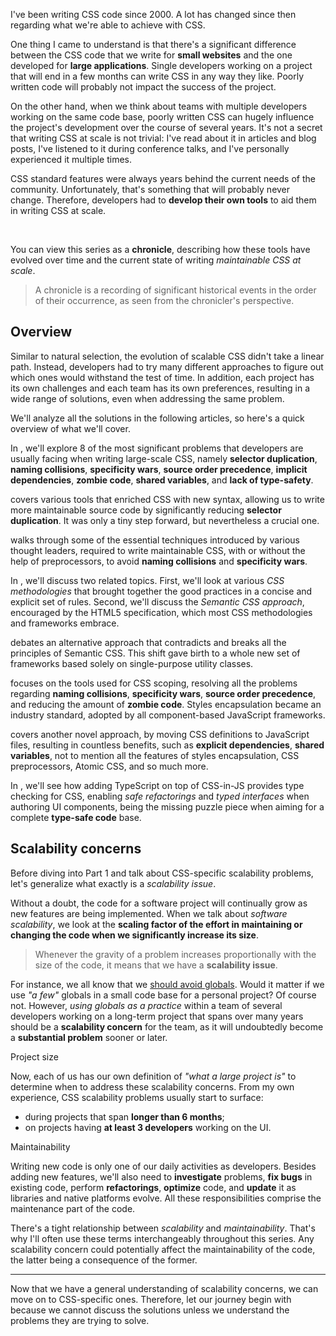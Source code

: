 


I've been writing CSS code since 2000. A lot has changed since then regarding what we're able to achieve with CSS.

One thing I came to understand is that there's a significant difference between the CSS code that we write for **small websites** and the one developed for **large applications**. Single developers working on a project that will end in a few months can write CSS in any way they like. Poorly written code will probably not impact the success of the project.

On the other hand, when we think about teams with multiple developers working on the same code base, poorly written CSS can hugely influence the project's development over the course of several years. It's not a secret that writing CSS at scale is not trivial: I've read about it in articles and blog posts, I've listened to it during conference talks, and I've personally experienced it multiple times.

CSS standard features were always years behind the current needs of the community. Unfortunately, that's something that will probably never change. Therefore, developers had to **develop their own tools** to aid them in writing CSS at scale.

<br />

You can view this series as a **chronicle**, describing how these tools have evolved over time and the current state of writing _maintainable CSS at scale_.

> A chronicle is a recording of significant historical events in the order of their occurrence, as seen from the chronicler's perspective.

## Overview

Similar to natural selection, the evolution of scalable CSS didn't take a linear path. Instead, developers had to try many different approaches to figure out which ones would withstand the test of time. In addition, each project has its own challenges and each team has its own preferences, resulting in a wide range of solutions, even when addressing the same problem.

We'll analyze all the solutions in the following articles, so here's a quick overview of what we'll cover.

In **<LinkTo part={1} />**, we'll explore 8 of the most significant problems that developers are usually facing when writing large-scale CSS, namely **selector duplication**, **naming collisions**, **specificity wars**, **source order precedence**, **implicit dependencies**, **zombie code**, **shared variables**, and **lack of type-safety**.

**<LinkTo part={2} />** covers various tools that enriched CSS with new syntax, allowing us to write more maintainable source code by significantly reducing **selector duplication**. It was only a tiny step forward, but nevertheless a crucial one.

**<LinkTo part={3} />** walks through some of the essential techniques introduced by various thought leaders, required to write maintainable CSS, with or without the help of preprocessors, to avoid **naming collisions** and **specificity wars**.

In **<LinkTo part={4} />**, we'll discuss two related topics. First, we'll look at various _CSS methodologies_ that brought together the good practices in a concise and explicit set of rules. Second, we'll discuss the _Semantic CSS approach_, encouraged by the HTML5 specification, which most CSS methodologies and frameworks embrace.

**<LinkTo part={5} />** debates an alternative approach that contradicts and breaks all the principles of Semantic CSS. This shift gave birth to a whole new set of frameworks based solely on single-purpose utility classes.

**<LinkTo part={6} />** focuses on the tools used for CSS scoping, resolving all the problems regarding **naming collisions**, **specificity wars**, **source order precedence**, and reducing the amount of **zombie code**. Styles encapsulation became an industry standard, adopted by all component-based JavaScript frameworks.

**<LinkTo part={7} />** covers another novel approach, by moving CSS definitions to JavaScript files, resulting in countless benefits, such as **explicit dependencies**, **shared variables**, not to mention all the features of styles encapsulation, CSS preprocessors, Atomic CSS, and so much more.

In **<LinkTo part={8} />**, we'll see how adding TypeScript on top of CSS-in-JS provides type checking for CSS, enabling _safe refactorings_ and _typed interfaces_ when authoring UI components, being the missing puzzle piece when aiming for a complete **type-safe code** base.

## Scalability concerns

Before diving into Part 1 and talk about CSS-specific scalability problems, let's generalize what exactly is a _scalability issue_.

Without a doubt, the code for a software project will continually grow as new features are being implemented. When we talk about _software scalability_, we look at the **scaling factor of the effort in maintaining or changing the code when we significantly increase its size**.

> Whenever the gravity of a problem increases proportionally with the size of the code, it means that we have a **scalability issue**.

For instance, we all know that we [should avoid globals](https://www.oreilly.com/library/view/maintainable-javascript/9781449328092/ch06.html). Would it matter if we use _"a few"_ globals in a small code base for a personal project? Of course not. However, _using globals as a practice_ within a team of several developers working on a long-term project that spans over many years should be a **scalability concern** for the team, as it will undoubtedly become a **substantial problem** sooner or later.

<Subheading>Project size</Subheading>

Now, each of us has our own definition of _"what a large project is"_ to determine when to address these scalability concerns. From my own experience, CSS scalability problems usually start to surface:

- during projects that span **longer than 6 months**;
- on projects having **at least 3 developers** working on the UI.

<Subheading>Maintainability</Subheading>

Writing new code is only one of our daily activities as developers. Besides adding new features, we'll also need to **investigate** problems, **fix bugs** in existing code, perform **refactorings**, **optimize** code, and **update** it as libraries and native platforms evolve. All these responsibilities comprise the maintenance part of the code.

There's a tight relationship between _scalability_ and _maintainability_. That's why I'll often use these terms interchangeably throughout this series. Any scalability concern could potentially affect the maintainability of the code, the latter being a consequence of the former.

---

Now that we have a general understanding of scalability concerns, we can move on to CSS-specific ones. Therefore, let our journey begin with <LinkTo part={1} /> because we cannot discuss the solutions unless we understand the problems they are trying to solve.
